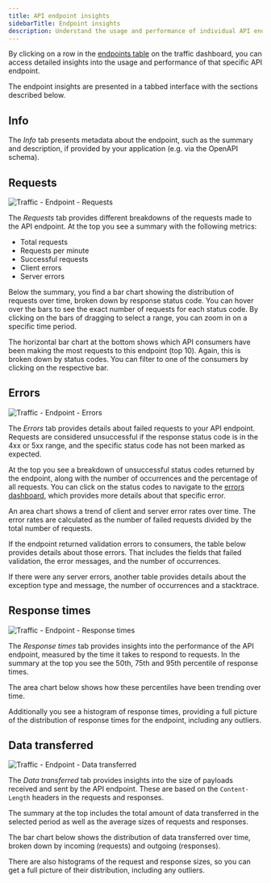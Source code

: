 ```yaml
---
title: API endpoint insights
sidebarTitle: Endpoint insights
description: Understand the usage and performance of individual API endpoints.
---
```


By clicking on a row in the [endpoints table](/features/traffic-dashboard#endpoints-table) on the traffic dashboard, you can access detailed insights into the usage and performance of that specific API endpoint.

The endpoint insights are presented in a tabbed interface with the sections described below.

## Info

The *Info* tab presents metadata about the endpoint, such as the summary and description, if provided by your application (e.g. via the OpenAPI schema).

## Requests

<img src="https://assets.apitally.io/docs/2025-07-08/traffic-endpoint-requests.webp" alt="Traffic - Endpoint - Requests" class="rounded-xl" />

The *Requests* tab provides different breakdowns of the requests made to the API endpoint. At the top you see a summary with the following metrics:

- Total requests
- Requests per minute
- Successful requests
- Client errors
- Server errors

Below the summary, you find a bar chart showing the distribution of requests over time, broken down by response status code.
You can hover over the bars to see the exact number of requests for each status code.
By clicking on the bars of dragging to select a range, you can zoom in on a specific time period.

The horizontal bar chart at the bottom shows which API consumers have been making the most requests to this endpoint (top 10).
Again, this is broken down by status codes.
You can filter to one of the consumers by clicking on the respective bar.

## Errors

<img src="https://assets.apitally.io/docs/2025-07-08/traffic-endpoint-errors.webp" alt="Traffic - Endpoint - Errors" class="rounded-xl" />

The *Errors* tab provides details about failed requests to your API endpoint.
Requests are considered unsuccessful if the response status code is in the 4xx or 5xx range, and the specific status code has not been marked as expected.

At the top you see a breakdown of unsuccessful status codes returned by the endpoint, along with the number of occurrences and the percentage of all requests.
You can click on the status codes to navigate to the [errors dashboard](/features/errors-dashboard), which provides more details about that specific error.

An area chart shows a trend of client and server error rates over time.
The error rates are calculated as the number of failed requests divided by the total number of requests.

If the endpoint returned validation errors to consumers, the table below provides details about those errors.
That includes the fields that failed validation, the error messages, and the number of occurrences.

If there were any server errors, another table provides details about the exception type and message, the number of occurrences and a stacktrace.

## Response times

<img src="https://assets.apitally.io/docs/2025-07-08/traffic-endpoint-response-times.webp" alt="Traffic - Endpoint - Response times" class="rounded-xl" />

The *Response times* tab provides insights into the performance of the API endpoint, measured by the time it takes to respond to requests.
In the summary at the top you see the 50th, 75th and 95th percentile of response times.

The area chart below shows how these percentiles have been trending over time.

Additionally you see a histogram of response times, providing a full picture of the distribution of response times for the endpoint, including any outliers.

## Data transferred

<img src="https://assets.apitally.io/docs/2025-07-08/traffic-endpoint-data-transferred.webp" alt="Traffic - Endpoint - Data transferred" class="rounded-xl" />

The *Data transferred* tab provides insights into the size of payloads received and sent by the API endpoint.
These are based on the `Content-Length` headers in the requests and responses.

The summary at the top includes the total amount of data transferred in the selected period as well as the average sizes of requests and responses.

The bar chart below shows the distribution of data transferred over time, broken down by incoming (requests) and outgoing (responses).

There are also histograms of the request and response sizes, so you can get a full picture of their distribution, including any outliers.
